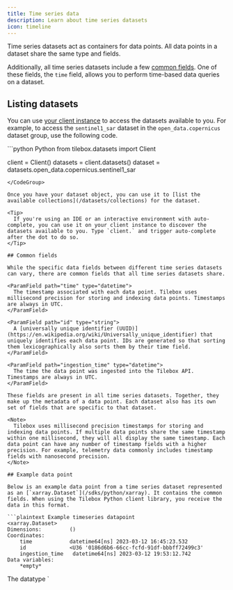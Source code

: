 ```yaml
---
title: Time series data
description: Learn about time series datasets
icon: timeline
---
```


Time series datasets act as containers for data points. All data points in a dataset share the same type and fields.

Additionally, all time series datasets include a few [common fields](#common-fields). One of these fields, the `time` field, allows you to perform time-based data queries on a dataset.

## Listing datasets

You can use [your client instance](/datasets/introduction#creating-a-datasets-client) to access the datasets available to you. For example, to access the `sentinel1_sar` dataset in the `open_data.copernicus` dataset group, use the following code.

<CodeGroup>
```python Python
from tilebox.datasets import Client

client = Client()
datasets = client.datasets()
dataset = datasets.open_data.copernicus.sentinel1_sar
```
</CodeGroup>

Once you have your dataset object, you can use it to [list the available collections](/datasets/collections) for the dataset.

<Tip>
  If you're using an IDE or an interactive environment with auto-complete, you can use it on your client instance to discover the datasets available to you. Type `client.` and trigger auto-complete after the dot to do so.
</Tip>

## Common fields

While the specific data fields between different time series datasets can vary, there are common fields that all time series datasets share.

<ParamField path="time" type="datetime">
  The timestamp associated with each data point. Tilebox uses millisecond precision for storing and indexing data points. Timestamps are always in UTC.
</ParamField>

<ParamField path="id" type="string">
  A [universally unique identifier (UUID)](https://en.wikipedia.org/wiki/Universally_unique_identifier) that uniquely identifies each data point. IDs are generated so that sorting them lexicographically also sorts them by their time field.
</ParamField>

<ParamField path="ingestion_time" type="datetime">
  The time the data point was ingested into the Tilebox API. Timestamps are always in UTC.
</ParamField>

These fields are present in all time series datasets. Together, they make up the metadata of a data point. Each dataset also has its own set of fields that are specific to that dataset.

<Note>
  Tilebox uses millisecond precision timestamps for storing and indexing data points. If multiple data points share the same timestamp within one millisecond, they will all display the same timestamp. Each data point can have any number of timestamp fields with a higher precision. For example, telemetry data commonly includes timestamp fields with nanosecond precision.
</Note>

## Example data point

Below is an example data point from a time series dataset represented as an [`xarray.Dataset`](/sdks/python/xarray). It contains the common fields. When using the Tilebox Python client library, you receive the data in this format.

```plaintext Example timeseries datapoint
<xarray.Dataset>
Dimensions:         ()
Coordinates:
    time            datetime64[ns] 2023-03-12 16:45:23.532
    id              <U36 '0186d6b6-66cc-fcfd-91df-bbbff72499c3'
    ingestion_time   datetime64[ns] 2023-03-12 19:53:12.742
Data variables:
    *empty*
```

<Note>
    The datatype `<U36` represents a string of **U**nicode characters with a maximum length of 36.
</Note>
